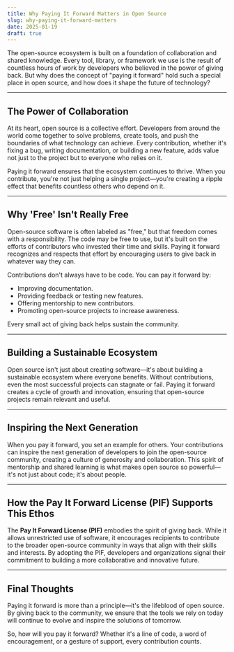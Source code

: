 ```yaml
---
title: Why Paying It Forward Matters in Open Source
slug: why-paying-it-forward-matters
date: 2025-01-19
draft: true
---
```


The open-source ecosystem is built on a foundation of collaboration and shared knowledge. Every tool, library, or framework we use is the result of countless hours of work by developers who believed in the power of giving back. But why does the concept of "paying it forward" hold such a special place in open source, and how does it shape the future of technology?

---

## The Power of Collaboration

At its heart, open source is a collective effort. Developers from around the world come together to solve problems, create tools, and push the boundaries of what technology can achieve. Every contribution, whether it's fixing a bug, writing documentation, or building a new feature, adds value not just to the project but to everyone who relies on it.

Paying it forward ensures that the ecosystem continues to thrive. When you contribute, you're not just helping a single project—you're creating a ripple effect that benefits countless others who depend on it.

---

## Why 'Free' Isn't Really Free

Open-source software is often labeled as "free," but that freedom comes with a responsibility. The code may be free to use, but it's built on the efforts of contributors who invested their time and skills. Paying it forward recognizes and respects that effort by encouraging users to give back in whatever way they can.

Contributions don't always have to be code. You can pay it forward by:
- Improving documentation.
- Providing feedback or testing new features.
- Offering mentorship to new contributors.
- Promoting open-source projects to increase awareness.

Every small act of giving back helps sustain the community.

---

## Building a Sustainable Ecosystem

Open source isn't just about creating software—it's about building a sustainable ecosystem where everyone benefits. Without contributions, even the most successful projects can stagnate or fail. Paying it forward creates a cycle of growth and innovation, ensuring that open-source projects remain relevant and useful.

---

## Inspiring the Next Generation

When you pay it forward, you set an example for others. Your contributions can inspire the next generation of developers to join the open-source community, creating a culture of generosity and collaboration. This spirit of mentorship and shared learning is what makes open source so powerful—it's not just about code; it's about people.

---

## How the Pay It Forward License (PIF) Supports This Ethos

The **Pay It Forward License (PIF)** embodies the spirit of giving back. While it allows unrestricted use of software, it encourages recipients to contribute to the broader open-source community in ways that align with their skills and interests. By adopting the PIF, developers and organizations signal their commitment to building a more collaborative and innovative future.

---

## Final Thoughts

Paying it forward is more than a principle—it's the lifeblood of open source. By giving back to the community, we ensure that the tools we rely on today will continue to evolve and inspire the solutions of tomorrow.

So, how will you pay it forward? Whether it's a line of code, a word of encouragement, or a gesture of support, every contribution counts.
